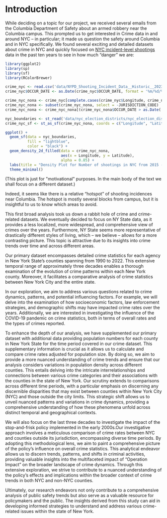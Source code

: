 # Introduction


<!-- 

Explain why you chose this topic, and the questions you are interested in studying. Provide context for readers who are not familiar with the topic.

(suggested: 1 page) 

-->


While deciding on a topic for our project, we received several emails from the Columbia Department of Safety about an armed robbery near the Columbia campus. This prompted us to get interested in Crime data in and around NYC – in particular; it made us question the safety around Columbia and in NYC specifically. We found several exciting and detailed datasets about crime in NYC and quickly focused on [NYC incident-level shootings](https://data.cityofnewyork.us/Public-Safety/NYPD-Shooting-Incident-Data-Historic-/833y-fsy8) data in the past ten years to see in how much “danger” we are:

```r

library(ggplot2)
library(sp)
library(sf)
library(RColorBrewer)

crime_nyc <- read.csv('data/NYPD_Shooting_Incident_Data__Historic__20231124.csv')
crime_nyc$OCCUR_DATE <- as.Date(crime_nyc$OCCUR_DATE, format = '%m/%d/%Y')

crime_nyc_nona <- crime_nyc[complete.cases(crime_nyc$Longitude, crime_nyc$Latitude), ]
crime_nyc_nona <- subset(crime_nyc_nona, select = -JURISDICTION_CODE)
crime_nyc_nona <- crime_nyc_nona[(crime_nyc_nona$OCCUR_DATE > as.Date('2015-01-01')), ]

nyc_boundaries <- st_read('data/nyc_election_districts/nyc_election_districts.shp')
crime_nyc_sf <- st_as_sf(crime_nyc_nona, coords = c("Longitude", "Latitude"), crs = 4326)

ggplot() +
  geom_sf(data = nyc_boundaries, 
          fill = "lightblue",
          color = "black") +
  geom_density_2d_filled(data = crime_nyc_nona, 
                         aes(x = Longitude, y = Latitude),
                         alpha = 0.85) +
  labs(title = "Density Plot for Number of shootings in NYC from 2015 - 2022") +
  theme_minimal()

```
(This plot is just for \"motivational\" purposes. In the main body of the text we shall focus on a different dataset.)

Indeed, it seems like there is a relative “hotspot” of shooting incidences near Columbia. The hotspot is mostly several blocks from campus, but it is insightful to us to know which areas to avoid.

This first broad analysis took us down a rabbit hole of crime and crime-related datasets. We eventually decided to focus on NY State data, as it provides a less localized, more widespread, and comprehensive view of crimes over the years. Furthermore, NY State seems more representative of drastically different styles of living, which – we believe – allows for a more contrasting picture. This topic is attractive due to its insights into crime trends over time and across different areas.

Our primary dataset encompasses detailed crime statistics for each agency in New York State's counties spanning from 1990 to 2022. This extensive temporal range of approximately three decades enables a thorough examination of the evolution of crime patterns within each New York county. Moreover, it facilitates a comparative analysis of crime statistics between New York City and the entire state.  

In our exploration, we aim to address various questions related to crime dynamics, patterns, and potential influencing factors. For example, we will delve into the examination of how socioeconomic factors, law enforcement strategies, and demographic shifts may have impacted crime rates over the years. Additionally, we are interested in investigating the influence of the COVID-19 pandemic on crime statistics, both in terms of overall rates and the types of crimes reported.  

To enhance the depth of our analysis, we have supplemented our primary dataset with additional data providing population numbers for each county in New York State for the time period covered in our crime dataset. This supplementary information is crucial as it allows us to calculate and compare crime rates adjusted for population size. By doing so, we aim to provide a more nuanced understanding of crime trends and ensure that our analysis considers variations in population density across different counties. This entails delving into the intricate interrelationships and connections between various crime categories and their associations with the counties in the state of New York. Our scrutiny extends to comparisons across different time periods, with a particular emphasis on discerning any discernible disparities that may exist between counties within New York City (NYC) and those outside the city limits. This strategic shift allows us to unveil nuanced patterns and variations in crime dynamics, providing a comprehensive understanding of how these phenomena unfold across distinct temporal and geographical contexts. 

We will also focus on the last three decades to investigate the impact of the stop-and-frisk policy implemented in the early 2000s.Our investigative approach involves a meticulous comparison of crime rates between NYC and counties outside its jurisdiction, encompassing diverse time periods. By adopting this methodological lens, we aim to paint a comprehensive picture of the policy's influence on overall crime statistics. This analytical endeavor allows us to discern trends, patterns, and shifts in criminal activities, providing valuable insights into the multifaceted impact of "Operation Impact" on the broader landscape of crime dynamics. Through this extensive exploration, we strive to contribute to a nuanced understanding of the policy's effects and implications within the broader context of crime trends in both NYC and non-NYC counties.

Ultimately, our research endeavors not only contribute to a comprehensive analysis of public safety trends but also serve as a valuable resource for policymakers and the public. The insights derived from this study can aid in developing informed strategies to understand and address various crime-related issues within the state of New York.

<!--
#https://data.ny.gov/Government-Finance/Annual-Population-Estimates-for-New-York-State-and/krt9-ym2k
-->
